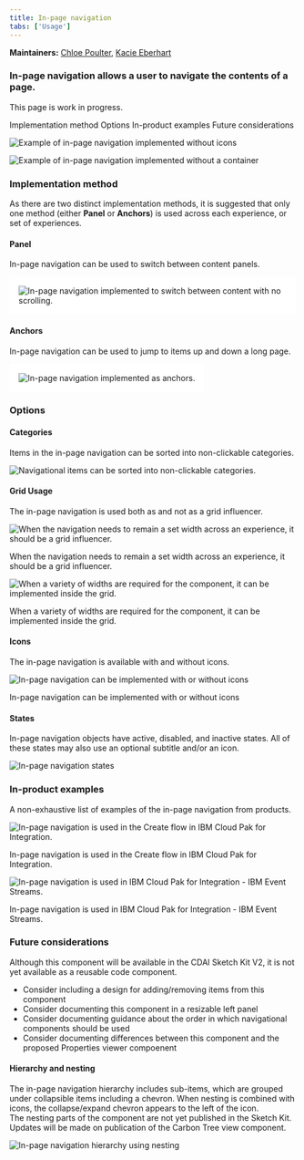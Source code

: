 ```yaml
---
title: In-page navigation
tabs: ['Usage']
---
```


**Maintainers:**
[Chloe Poulter](https://w3.ibm.com/bluepages/profile.html?uid=118468866), [Kacie Eberhart](https://w3.ibm.com/bluepages/profile.html?uid=5G0431897)

### In-page navigation allows a user to navigate the contents of a page. 

<InlineNotification kind="warning">

  This page is work in progress.  
  
</InlineNotification>

<AnchorLinks>
  <AnchorLink>Implementation method</AnchorLink>
  <AnchorLink>Options</AnchorLink>
  <AnchorLink>In-product examples</AnchorLink>
  <AnchorLink>Future considerations</AnchorLink>
</AnchorLinks>

<Row>
  <Column colLg={10}>

![Example of in-page navigation implemented without icons](images/01.png)

  </Column>
</Row>

<Row>
  <Column colLg={10}>

![Example of in-page navigation implemented without a container](images/08.png)

  </Column>
</Row>

### Implementation method

As there are two distinct implementation methods, it is suggested that only one method (either **Panel** or **Anchors**) is used across each experience, or set of experiences.  

#### Panel
In-page navigation can be used to switch between content panels. 

<Row>
<Column colLg={8}>

<img
  src="/images/03.gif"
  alt="In-page navigation implemented to switch between content with no scrolling."
  title="In-page navigation implemented to switch between content with no scrolling."
  style="padding:1rem; background:white"
/>

</Column>
</Row>



#### Anchors
In-page navigation can be used to jump to items up and down a long page. 

<Row>
<Column colLg={8}>

<img
  src="/images/04.gif"
  alt="In-page navigation implemented as anchors."
  title="In-page navigation implemented as anchors."
  style="padding:1rem; background:white"
/>

</Column>
</Row>

### Options

#### Categories
Items in the in-page navigation can be sorted into non-clickable categories.
<Row>
 <Column colLg={8}>

![Navigational items can be sorted into non-clickable categories.](images/Categories.png)

 </Column>
</Row>

#### Grid Usage
The in-page navigation is used both as and not as a grid influencer.  
<Row>
 <Column colLg={8}>

![When the navigation needs to remain a set width across an experience, it should be a grid influencer.](images/GridInfluencer.png)
<Caption>When the navigation needs to remain a set width across an experience, it should be a grid influencer.</Caption>

 </Column>
</Row>
<Row>
 <Column colLg={8}>

![When a variety of widths are required for the component, it can be implemented inside the grid.](images/NotInfluencer.png)
<Caption>When a variety of widths are required for the component, it can be implemented inside the grid.</Caption>

 </Column>
</Row>

#### Icons

The in-page navigation is available with and without icons.

<Row>
 <Column colLg={8}>

![In-page navigation can be implemented with or without icons](images/02.png)
<Caption>In-page navigation can be implemented with or without icons</Caption>

 </Column>
</Row>

#### States

In-page navigation objects have active, disabled, and inactive states.
All of these states may also use an optional subtitle and/or an icon.

<Row>
 <Column colLg={8}>

![In-page navigation states](images/05.png)

 </Column>
</Row>

### In-product examples
A non-exhaustive list of examples of the in-page navigation from products.

<Row>
 <Column colLg={8}>

![In-page navigation is used in the Create flow in IBM Cloud Pak for Integration.](images/CP4IExample.png)
<Caption>In-page navigation is used in the Create flow in IBM Cloud Pak for Integration.</Caption>

 </Column>
</Row>
<Row>
 <Column colLg={8}>

![In-page navigation is used in IBM Cloud Pak for Integration - IBM Event Streams.](images/EventStreamsExample.png)
<Caption>In-page navigation is used in IBM Cloud Pak for Integration - IBM Event Streams.</Caption>

 </Column>
</Row>


### Future considerations

Although this component will be available in the CDAI Sketch Kit V2, it is not yet available as a reusable code component.  

- Consider including a design for adding/removing items from this component
- Consider documenting this component in a resizable left panel
- Consider documenting guidance about the order in which navigational components should be used
- Consider documenting differences between this component and the proposed Properties viewer compoenent

#### Hierarchy and nesting

The in-page navigation hierarchy includes sub-items, which are grouped under collapsible items including a chevron. 
When nesting is combined with icons, the collapse/expand chevron appears to the left of the icon.  
The nesting parts of the component are not yet published in the Sketch Kit. Updates will be made on publication of the Carbon Tree view component. 

<Row>
 <Column colLg={8}>

![In-page navigation hierarchy using nesting](images/07.png)

 </Column>
</Row>